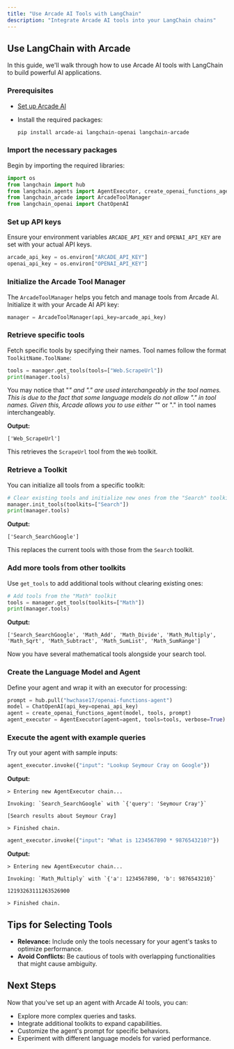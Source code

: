 ```yaml
---
title: "Use Arcade AI Tools with LangChain"
description: "Integrate Arcade AI tools into your LangChain chains"
---
```



## Use LangChain with Arcade

In this guide, we'll walk through how to use Arcade AI tools with LangChain to build powerful AI applications.

### Prerequisites

- [Set up Arcade AI](/home/quickstart)
- Install the required packages:

  ```bash
  pip install arcade-ai langchain-openai langchain-arcade
  ```

<Steps>

### Import the necessary packages

Begin by importing the required libraries:

```python
import os
from langchain import hub
from langchain.agents import AgentExecutor, create_openai_functions_agent
from langchain_arcade import ArcadeToolManager
from langchain_openai import ChatOpenAI
```

### Set up API keys

Ensure your environment variables `ARCADE_API_KEY` and `OPENAI_API_KEY` are set with your actual API keys.

```python
arcade_api_key = os.environ["ARCADE_API_KEY"]
openai_api_key = os.environ["OPENAI_API_KEY"]
```

### Initialize the Arcade Tool Manager

The `ArcadeToolManager` helps you fetch and manage tools from Arcade AI. Initialize it with your Arcade AI API key:

```python
manager = ArcadeToolManager(api_key=arcade_api_key)
```

### Retrieve specific tools

Fetch specific tools by specifying their names. Tool names follow the format `ToolkitName.ToolName`:

```python
tools = manager.get_tools(tools=["Web.ScrapeUrl"])
print(manager.tools)
```

You may notice that "_" and "." are used interchangeably in the tool names. This is due to the fact that some language models do not allow "." in tool names. Given this, Arcade allows you to use either "_" or "." in tool names interchangeably.

**Output:**

```
['Web_ScrapeUrl']
```

This retrieves the `ScrapeUrl` tool from the `Web` toolkit.

### Retrieve a Toolkit

You can initialize all tools from a specific toolkit:

```python
# Clear existing tools and initialize new ones from the "Search" toolkit
manager.init_tools(toolkits=["Search"])
print(manager.tools)
```

**Output:**

```
['Search_SearchGoogle']
```

This replaces the current tools with those from the `Search` toolkit.

### Add more tools from other toolkits

Use `get_tools` to add additional tools without clearing existing ones:

```python
# Add tools from the "Math" toolkit
tools = manager.get_tools(toolkits=["Math"])
print(manager.tools)
```

**Output:**

```
['Search_SearchGoogle', 'Math_Add', 'Math_Divide', 'Math_Multiply', 'Math_Sqrt', 'Math_Subtract', 'Math_SumList', 'Math_SumRange']
```

Now you have several mathematical tools alongside your search tool.

### Create the Language Model and Agent

Define your agent and wrap it with an executor for processing:

```python
prompt = hub.pull("hwchase17/openai-functions-agent")
model = ChatOpenAI(api_key=openai_api_key)
agent = create_openai_functions_agent(model, tools, prompt)
agent_executor = AgentExecutor(agent=agent, tools=tools, verbose=True)
```

### Execute the agent with example queries

Try out your agent with sample inputs:

```python
agent_executor.invoke({"input": "Lookup Seymour Cray on Google"})
```

**Output:**

```
> Entering new AgentExecutor chain...

Invoking: `Search_SearchGoogle` with `{'query': 'Seymour Cray'}`

[Search results about Seymour Cray]

> Finished chain.
```

```python
agent_executor.invoke({"input": "What is 1234567890 * 9876543210?"})
```

**Output:**

```
> Entering new AgentExecutor chain...

Invoking: `Math_Multiply` with `{'a': 1234567890, 'b': 9876543210}`

12193263111263526900

> Finished chain.
```

</Steps>

## Tips for Selecting Tools

- **Relevance:** Include only the tools necessary for your agent's tasks to optimize performance.
- **Avoid Conflicts:** Be cautious of tools with overlapping functionalities that might cause ambiguity.

## Next Steps

Now that you've set up an agent with Arcade AI tools, you can:

- Explore more complex queries and tasks.
- Integrate additional toolkits to expand capabilities.
- Customize the agent's prompt for specific behaviors.
- Experiment with different language models for varied performance.
